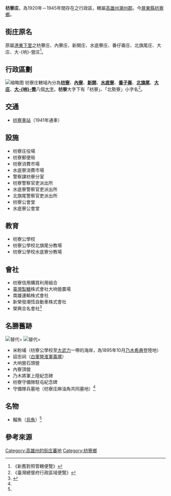 {{noteTA
|1=zh-hans:庄; zh-hant:庄;
}}

{{Infobox Former Subdivision
|native_name =ぼうりょうしょう
|conventional_long_name = 枋寮庄
|common_name = 枋寮庄
|subdivision = 庄
|nation = 潮州郡
|title_leader = 庄長（1920-1945年）
|leader1 = 
|year_leader1 = 
|leader2 = 
|year_leader2 = 
|year_start = 1920年
|year_end = 1945年
|p1 = 港東下里
|s1 = 枋寮鄉
|image_map = 枋寮庄役場.jpg
|image_map_caption = 枋寮庄役場
|stat_year1             =
|stat_area1             =
|stat_pop1              =
|political_subdiv = 8大字
|today = 枋寮鄉
|estcat= 台灣
|capital= 枋寮 (大字)}}

'''枋寮庄'''，為1920年－1945年間存在之行政區，轄屬[[高雄州|高雄州]][[潮州郡|潮州郡]]。今[[屏東縣|屏東縣]][[枋寮鄉|枋寮鄉]]。

==街庄原名==
原屬[[港東下里|港東下里]]之枋藔庄、內藔庄、新開庄、水底藔庄、番仔崙庄、北旗尾庄、大庄、大-{响}-營庄<ref>《新舊對照管轄便覽》</ref>。

==行政區劃==
[[File:枋寮北勢寮街景.jpg|缩略图]]
枋寮庄轄域內分為'''[[枋寮_(大字)|枋寮]]'''、'''[[內寮|內寮]]'''、'''[[新開|新開]]'''、[[水底寮_(屏東縣)|'''水底寮''']]、'''[[番子崙_(屏東縣)|番子崙]]'''、'''[[北旗尾|北旗尾]]'''、[[大庄_(屏東縣)|'''大庄''']]、'''[[大營|大-{响}-營]]'''八個[[大字_(行政區劃)|大字]]。'''枋寮'''大字下有「枋寮」、「北勢寮」小字名<ref>《臺灣總督府行政區域便覽》</ref>。

== 交通 ==

* [[枋寮車站|枋寮車站]]（1941年通車）

== 設施 ==

* 枋寮庄役場
* 枋寮郵便局
* 枋寮消費市場
* 水底寮消費市場
* 警察課枋寮分室
* 枋寮警察官吏派出所
* 水底寮警察官吏派出所
* 北旗尾警察官吏派出所
* 枋寮公會堂
* 水底寮公會堂

== 教育 ==

* 枋寮公學校
* 枋寮公學校北旗尾分教場
* 枋寮公學校水底寮分教場

== 會社 ==

* 枋寮信用購買利用組合
* [[臺灣製糖|臺灣製糖]]株式會社大响營農場
* 南雄運輸株式會社
* 新榮發潮恆自動車株式會社
* 榮興合名會社<ref name=":0">{{Cite web|title=枋寮庄案內|url=http://stfb.ntl.edu.tw/cgi-bin/gs32/gsweb.cgi?o=dbook&s=id=%22jpli2010-bk-sxt_0747_67_1936%22.&searchmode=basic|accessdate=|author=伊藤良藏|date=1936-06-10|format=|publisher=枋寮庄|language=|archive-date=2019-08-27|archive-url=https://web.archive.org/web/20190827034007/http://stfb.ntl.edu.tw/cgi-bin/gs32/gsweb.cgi?o=dbook&s=id=%22jpli2010-bk-sxt_0747_67_1936%22.&searchmode=basic|dead-url=no}}</ref>

== 名勝舊跡 ==
[[File:枋寮乃木希典上陸紀念碑.jpg|替代=]]
[[File:枋寮守備隊駐屯紀念碑.jpg|替代=]]

* 米粉埔（枋寮公學校至[[大武力|大武力]]一帶的海岸，為1895年10月[[乃木希典|乃木希典]]登陸地）
* 詔忠祠（[[白軍營淮軍義塚|白軍營淮軍義塚]]）
* 大响營石頭營
* 內寮頂營
* 乃木將軍上陸紀念碑
* 枋寮守備隊駐屯紀念碑
* 守備隊兵墓地（枋寮庄麻油角共同墓地）<ref name=":0" />

== 名物 ==

* 鰡魚（[[鯔魚|烏魚]]）<ref name=":0" />

== 參考來源 ==
{{reflist}}

{{高雄州}}
[[Category:高雄州的街庄蕃地|Category:高雄州的街庄蕃地]]
[[Category:枋寮鄉|Category:枋寮鄉]]
